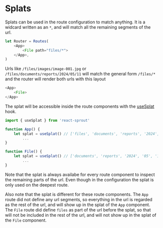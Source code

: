 # Splats

Splats can be used in the route configuration to match anything.
It is a widcard written as an `*`, and will match all the remaining segments of the url.

```javascript
let Router = Routes(
	<App>
		<File path="files/*">
	</App>,
)
```

Urls like `/files/images/image-001.jpg` or `/files/documents/reports/2024/05/11` will match the general form `/files/*` and the router will render both urls with this layout

```javascript
<App>
	<File>
</App>
```

The splat will be accessible inside the route components with the [useSplat](/hooks/use-splat) hook.

```javascript
import { useSplat } from 'react-sprout'

function App() {
	let splat = useSplat() // ['files', 'documents', 'reports', '2024', '05', '11']
		...
}

function File() {
	let splat = useSplat() // ['documents', 'reports', '2024', '05', '11']
		...
}
```

Note that the splat is always availabe for every route component to inspect the remaining parts of the url. Even though in the configuration the splat is only used on the deepest route.

Also note that the splat is different for these route components. The `App` route did not define any url segments, so everything in the url is regarded as the rest of the url, and will show up in the splat of the `App` component. The `File` route did define `files` as part of the url before the splat, so that will not be included in the rest of the url, and will not show up in the splat of the `File` component.
